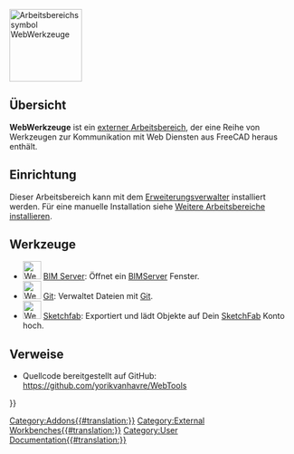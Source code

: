 <languages/>
[[Image:WebTools workbench icon.svg|thumb|128px|Arbeitsbereichssymbol WebWerkzeuge]]

==Übersicht==
'''WebWerkzeuge''' ist ein [[External workbenches/de|externer Arbeitsbereich]], der eine Reihe von Werkzeugen zur Kommunikation mit Web Diensten aus FreeCAD heraus enthält.

<span id="Installation"></span>
==Einrichtung==

Dieser Arbeitsbereich kann mit dem [[Std_AddonMgr/de|Erweiterungsverwalter]] installiert werden. Für eine manuelle Installation siehe [[Installing_more_workbenches/de|Weitere Arbeitsbereiche installieren]].

<span id="Tools"></span>
==Werkzeuge==

* [[Image:WebTools_BimServer.svg|32px]] [[WebTools_BimServer/de|BIM Server]]: Öffnet ein [http://www.bimserver.org BIMServer] Fenster.
* [[Image:WebTools_Git.svg|32px]] [[WebTools_Git/de|Git]]: Verwaltet Dateien mit [https://de.wikipedia.org/wiki/Git Git].
* [[Image:WebTools Sketchfab.svg|32px]] [[WebTools_Sketchfab/de|Sketchfab]]: Exportiert und lädt Objekte auf Dein [http://www.sketchfab.com SketchFab] Konto hoch.

<span id="Links"></span>
==Verweise==

*Quellcode bereitgestellt auf GitHub: https://github.com/yorikvanhavre/WebTools


{{Userdocnavi{{#translation:}}}}
[[Category:Addons{{#translation:}}]]
[[Category:External Workbenches{{#translation:}}]]
[[Category:User Documentation{{#translation:}}]]
{{clear}}